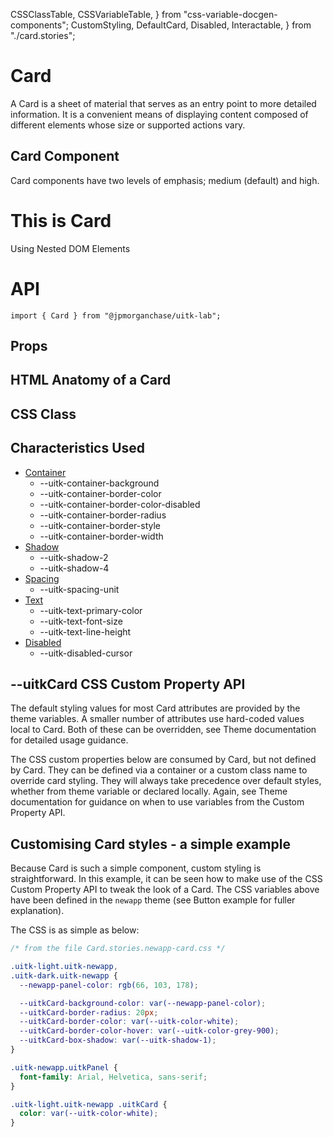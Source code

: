   CSSClassTable,
  CSSVariableTable,
} from "css-variable-docgen-components";
  CustomStyling,
  DefaultCard,
  Disabled,
  Interactable,
} from "./card.stories";

<Meta title="Lab/Card/Doc" component={Card} />

# Card

A Card is a sheet of material that serves as an entry point to more detailed information. It is a convenient means of displaying content composed of different elements whose size or supported actions vary.

## Card Component

Card components have two levels of emphasis; medium (default) and high.

<Canvas>
  <Story name="Card" decorators={[withFlexGap]}>
    <Card>
      <div>
        <h1>This is Card</h1>
        <span>Using Nested DOM Elements</span>
      </div>
    </Card>
  </Story>
</Canvas>

# API

```
import { Card } from "@jpmorganchase/uitk-lab";
```

## Props

<ArgsTable of={Card} />

## HTML Anatomy of a Card

<Canvas>
  <Story name="Card Anatomy">
    <ComponentAnatomy showLegend>
      <DefaultCard />
    </ComponentAnatomy>
    <ComponentAnatomy showLegend>
      <Disabled />
    </ComponentAnatomy>
    <ComponentAnatomy showLegend>
      <Interactable />
    </ComponentAnatomy>
  </Story>
</Canvas>

## CSS Class

<CSSClassTable of={Card} />

## Characteristics Used

- [Container](/docs/themes-toolkit-characteristics--container)
  - --uitk-container-background
  - --uitk-container-border-color
  - --uitk-container-border-color-disabled
  - --uitk-container-border-radius
  - --uitk-container-border-style
  - --uitk-container-border-width
- [Shadow](/docs/themes-toolkit-characteristics--shadow)
  - --uitk-shadow-2
  - --uitk-shadow-4
- [Spacing](/docs/themes-toolkit-characteristics--spacing)
  - --uitk-spacing-unit
- [Text](/docs/themes-toolkit-characteristics--text)
  - --uitk-text-primary-color
  - --uitk-text-font-size
  - --uitk-text-line-height
- [Disabled](/docs/themes-toolkit-characteristics--disabled)
  - --uitk-disabled-cursor

## --uitkCard CSS Custom Property API

The default styling values for most Card attributes are provided by the theme variables. A smaller number of attributes
use hard-coded values local to Card. Both of these can be overridden, see Theme documentation for detailed usage guidance.

The CSS custom properties below are consumed by Card, but not defined by Card. They can be defined via a container or
a custom class name to override card styling. They will always take precedence over default styles, whether from theme variable
or declared locally. Again, see Theme documentation for guidance on when to use variables from the Custom Property API.

<CSSVariableTable of={Card} />

## Customising Card styles - a simple example

Because Card is such a simple component, custom styling is straightforward. In this example, it can be seen how to make use of the CSS Custom Property API to
tweak the look of a Card. The CSS variables above have been defined in the `newapp` theme (see Button example for fuller explanation).

<Canvas>
  <Story name="Custom Panel Styling" decorators={[withFlexGap]}>
    <CustomStyling />
  </Story>
</Canvas>

The CSS is as simple as below:

```css
/* from the file Card.stories.newapp-card.css */

.uitk-light.uitk-newapp,
.uitk-dark.uitk-newapp {
  --newapp-panel-color: rgb(66, 103, 178);

  --uitkCard-background-color: var(--newapp-panel-color);
  --uitkCard-border-radius: 20px;
  --uitkCard-border-color: var(--uitk-color-white);
  --uitkCard-border-color-hover: var(--uitk-color-grey-900);
  --uitkCard-box-shadow: var(--uitk-shadow-1);
}

.uitk-newapp.uitkPanel {
  font-family: Arial, Helvetica, sans-serif;
}

.uitk-light.uitk-newapp .uitkCard {
  color: var(--uitk-color-white);
}
```
